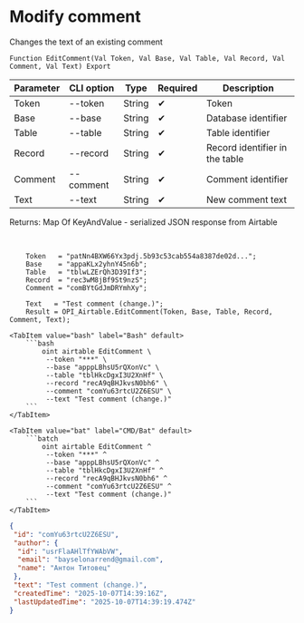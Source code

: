 ﻿---
sidebar_position: 3
description: Modify comment and other functions to work with Airtable in the Open Integration Package, a free open-source integration library for 1C:Enterprise 8, OneScript and CLI
keywords: [1C, 1С, 1С:Enterprise, 1С:Enterprise 8.3, API, Integration, Services, Exchange, OneScript, CLI, Airtable]
---


# Modify comment
 Changes the text of an existing comment



`Function EditComment(Val Token, Val Base, Val Table, Val Record, Val Comment, Val Text) Export`

  | Parameter | CLI option | Type | Required | Description |
  |-|-|-|-|-|
  | Token | --token | String | &#x2714; | Token |
  | Base | --base | String | &#x2714; | Database identifier |
  | Table | --table | String | &#x2714; | Table identifier |
  | Record | --record | String | &#x2714; | Record identifier in the table |
  | Comment | --comment | String | &#x2714; | Comment identifier |
  | Text | --text | String | &#x2714; | New comment text |

  
  Returns:  Map Of KeyAndValue - serialized JSON response from Airtable

<br/>



```bsl title="1C:Enterprise/OneScript code example"
    Token   = "patNn4BXW66Yx3pdj.5b93c53cab554a8387de02d...";
    Base    = "appaKLx2yhnY45n6b";
    Table   = "tblwLZErQh3D39If3";
    Record  = "rec3wM8jBf9St9nzS";
    Comment = "comBYtGdJmDRYmhXy";

    Text   = "Test comment (change.)";
    Result = OPI_Airtable.EditComment(Token, Base, Table, Record, Comment, Text);
```
 

 <Tabs>
  
    <TabItem value="bash" label="Bash" default>
        ```bash
            oint airtable EditComment \
             --token "***" \
             --base "apppLBhsU5rQXonVc" \
             --table "tblHkcDgxI3U2XnHf" \
             --record "recA9qBHJkvsN0bh6" \
             --comment "comYu63rtcU2Z6ESU" \
             --text "Test comment (change.)"
        ```
    </TabItem>
  
    <TabItem value="bat" label="CMD/Bat" default>
        ```batch
            oint airtable EditComment ^
             --token "***" ^
             --base "apppLBhsU5rQXonVc" ^
             --table "tblHkcDgxI3U2XnHf" ^
             --record "recA9qBHJkvsN0bh6" ^
             --comment "comYu63rtcU2Z6ESU" ^
             --text "Test comment (change.)"
        ```
    </TabItem>
</Tabs>


```json title="Result"
{
 "id": "comYu63rtcU2Z6ESU",
 "author": {
  "id": "usrFlaAHlTfYWAbVW",
  "email": "bayselonarrend@gmail.com",
  "name": "Антон Титовец"
 },
 "text": "Test comment (change.)",
 "createdTime": "2025-10-07T14:39:16Z",
 "lastUpdatedTime": "2025-10-07T14:39:19.474Z"
}
```
